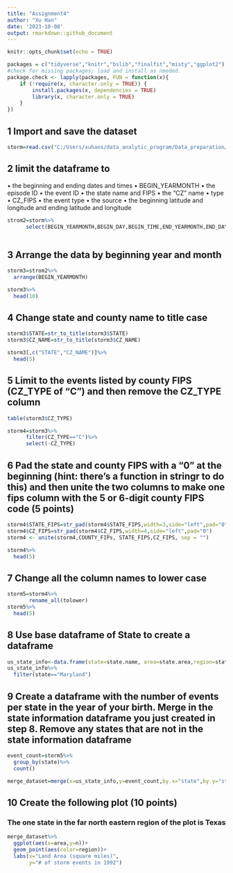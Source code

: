```yaml
---
title: "Assignment4"
author: "Xu Han"
date: '2023-10-08'
output: rmarkdown::github_document
---
```


```r
knitr::opts_chunk$set(echo = TRUE)
```


```r
packages = c("tidyverse","knitr","bslib","finalfit","misty","ggplot2")
#check for missing packages; load and install as needed.
package.check <- lapply(packages, FUN = function(x){
    if (!require(x, character.only = TRUE)) {
        install.packages(x, dependencies = TRUE)
        library(x, character.only = TRUE)
    }
})
```

## 1 Import and save the dataset
```r
storm=read.csv("C:/Users/xuhans/data_analytic_program/Data_preparation/week 6/storm_events.csv")
```



## 2 limit the dataframe to 
•	the beginning and ending dates and times 
•	BEGIN_YEARMONTH
•	the episode ID
•	the event ID
•	the state name and FIPS
•	the “CZ” name
•	type
•	CZ_FIPS
•	the event type 
•	the source
•	the beginning latitude and longitude and ending latitude and longitude 

```r
strom2=storm%>%
      select(BEGIN_YEARMONTH,BEGIN_DAY,BEGIN_TIME,END_YEARMONTH,END_DAY,END_TIME,EPISODE_ID,EVENT_ID,STATE,STATE_FIPS,CZ_NAME,CZ_TYPE,CZ_FIPS,EVENT_TYPE,SOURCE,BEGIN_LAT,BEGIN_LON,END_LAT,END_LON)
             
```

## 3 Arrange the data by beginning year and month
```r
storm3=strom2%>%
  arrange(BEGIN_YEARMONTH)

storm3%>%
  head(10)
```

## 4 Change state and county name to title case
```r
storm3$STATE=str_to_title(storm3$STATE)
storm3$CZ_NAME=str_to_title(storm3$CZ_NAME)

storm3[,c("STATE","CZ_NAME")]%>%
  head(5)
```



## 5 Limit to the events listed by county FIPS (CZ_TYPE of “C”) and then remove the CZ_TYPE column 

```r
table(storm3$CZ_TYPE)
```



```r
storm4=storm3%>%
      filter(CZ_TYPE=="C")%>%
      select(-CZ_TYPE)

```
## 6 Pad the state and county FIPS with a “0” at the beginning (hint: there’s a function in stringr to do this) and then unite the two columns to make one fips column with the 5 or 6-digit county FIPS code (5 points) 

```r
storm4$STATE_FIPS=str_pad(storm4$STATE_FIPS,width=3,side="left",pad="0")
storm4$CZ_FIPS=str_pad(storm4$CZ_FIPS,width=4,side="left",pad="0")
storm4 <- unite(storm4,COUNTY_FIPs, STATE_FIPS,CZ_FIPS, sep = "")

storm4%>%
  head(5)
```

## 7 Change all the column names to lower case
```r
storm5=storm4%>%
       rename_all(tolower)
storm5%>%
  head(5)
```

## 8 Use base dataframe of State to create a dataframe
```r
us_state_info<-data.frame(state=state.name, area=state.area,region=state.region)
us_state_info%>%
  filter(state=="Maryland")

```


## 9 Create a dataframe with the number of events per state in the year of your birth. Merge in the state information dataframe you just created in step 8. Remove any states that are not in the state information dataframe

```r
event_count=storm5%>%
  group_by(state)%>%
  count()

merge_dataset=merge(x=us_state_info,y=event_count,by.x="state",by.y="state")
```


## 10 Create the following plot (10 points)
### The one state in the far north eastern region of the plot is Texas
```r
merge_dataset%>%
  ggplot(aes(x=area,y=n))+
  geom_point(aes(color=region))+
  labs(x="Land Area (square miles)",
       y="# of storm events in 1992")
```


